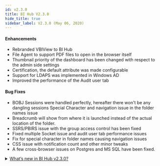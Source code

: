 ```yaml
---
id: v2.3.0
title: BI Hub V2.3.0
hide_title: true
sidebar_label: V2.3.0 (May 06, 2020)
---
```


<ReleaseDate
version="BI Hub V2.3.0"
date="May 06, 2020"
/>

#### Enhancements

* Rebranded VBIView to BI Hub
* File Agent to support PDF files to open in the browser itself
* Thumbnail priority of the dashboard has been changed with respect to the admin side settings
* Certification, the default attribute was made configurable
* Support for LDAPS was implemented in Windows AD
* Improved the performance of the Audit user tab

#### Bug Fixes

* BOBJ Sessions were handled perfectly, hereafter there won't be any dangling sessions Special Character and navigation issue in the folder names issue
* Breadcrumb will show from where it is launched instead of the actual location of the folder.
* SSRS/PBIRS issue with the group access control has been fixed
* Fixed multiple Socket issue and audit user tab performance issues
* Fix for special character in folder names causing navigation issues
* CSS issue with notification count and other minor tweaks
* A few cross-browser issues on Postgres and MS SQL have been fixed.

<details>
    <summary>
        <a href="https://bihub.com/whats-new-in-bi-hub-v2-3-0/">What’s new in BI Hub v2.3.0?</a>
    </summary>
</details>

